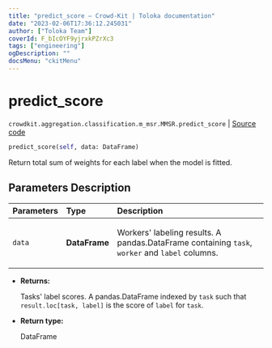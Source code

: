 ```yaml
---
title: "predict_score — Crowd-Kit | Toloka documentation"
date: "2023-02-06T17:36:12.245031"
author: ["Toloka Team"]
coverId: F_bIcOYF9yjrxkPZrXc3
tags: ["engineering"]
ogDescription: ""
docsMenu: "ckitMenu"
---
```


# predict_score
`crowdkit.aggregation.classification.m_msr.MMSR.predict_score` | [Source code](https://github.com/Toloka/crowd-kit/blob/v1.2.0/crowdkit/aggregation/classification/m_msr.py#L126)

```python
predict_score(self, data: DataFrame)
```

Return total sum of weights for each label when the model is fitted.

## Parameters Description

| Parameters | Type | Description |
| :----------| :----| :-----------|
`data`|**DataFrame**|<p>Workers&#x27; labeling results. A pandas.DataFrame containing `task`, `worker` and `label` columns.</p>

* **Returns:**

  Tasks' label scores.
A pandas.DataFrame indexed by `task` such that `result.loc[task, label]`
is the score of `label` for `task`.

* **Return type:**

  DataFrame